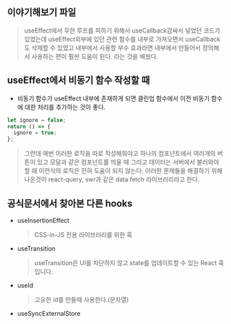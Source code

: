 ## 이야기해보기 파일

> useEffect에서 무한 루프를 피하기 위해서 useCallback감싸서 넣었던 코드가 있었는데 useEffect외부에 있던 관련 함수를 내부로 가져오면서
> useCallback도 삭제할 수 있었고 내부에서 사용할 부수 효과라면 내부에서 만들어서 정의해서 사용하는 편이 훨씬 도움이 된다. 라는 것을 배웠다.

## useEffect에서 비동기 함수 작성할 때

- 비동기 함수가 useEffect 내부에 존재하게 되면 클린업 함수에서 이전 비동기 함수에 대한 처리를 추가하는 것이 좋다.

```js
let ignore = false;
return () => {
  ignore = true;
};
```

> 그런데 매번 이러한 로직을 따로 작성해줘야고 하나의 컴포넌트에서 여러개의 버튼이 있고 모달과 같은 컴포넌트를 띄울 때 그리고 데이터는 서버에서 불러와야 할 때 이런식의
> 로직은 전혀 도움이 되지 않는다.
> 이러한 문제들을 해결하기 위해 나온것이 react-query, swr과 같은 data fetch 라이브러리라고 한다.

## 공식문서에서 찾아본 다른 hooks

- useInsertionEffect
  > CSS-in-JS 전용 라이브러리를 위한 훅
- useTransition
  > useTransition은 UI를 차단하지 않고 state를 업데이트할 수 있는 React 훅입니다.
- useId

  > 고유한 id를 만들때 사용한다.(문자열)

- useSyncExternalStore
